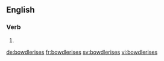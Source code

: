 
==English==

===Verb===
{{head|en}}

# {{en-third-person singular of|bowdlerise}}

[[de:bowdlerises]]
[[fr:bowdlerises]]
[[sv:bowdlerises]]
[[vi:bowdlerises]]